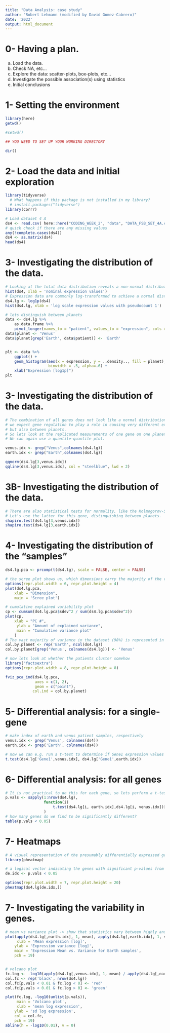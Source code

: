 ```yaml
---
title: "Data Analysis: case study"
author: "Robert Lehmann (modified by David Gomez-Cabrero)"
date: '2022'
output: html_document
---
```


# 0- Having a plan.

a.  Load the data.
b.  Check NA, etc...
c.  Explore the data: scatter-plots, box-plots, etc...
d.  Investigate the possible association(s) using statistics
e.  Initial conclusions

# 1- Setting the environment

```r
library(here)
getwd()

#setwd()

## YOU NEED TO SET UP YOUR WORKING DIRECTORY

dir()
```

# 2- Load the data and initial exploration

```r
library(tidyverse)
  # What happens if this package is not installed in my library?
  # install.packages("tidyverse")
library(corrr)

# Load dataset 4 A
ds4 <- read.csv( here::here("CODING_WEEK_2", "data", "DATA_FSB_SET_4A.csv")  , row.names = 1)
# quick check if there are any missing values
any(!complete.cases(ds4))
ds4 <- as.matrix(ds4)
head(ds4)
```

# 3- Investigating the distribution of the data.

```r
# Looking at the total data distribution reveals a non-normal distribution.
hist(ds4, xlab = 'nominal expression values')
# Expression data are commonly log-transformed to achieve a normal distribtution, lets try that
ds4.lg <- log1p(ds4)
hist(ds4.lg, xlab = 'log scale expression values with pseudocount 1')

# lets distinguish between planets
data <- ds4.lg %>% 
    as.data.frame %>%
    pivot_longer(names_to = "patient", values_to = "expression", cols = 1:ncol(ds4))
data$planet <- 'Venus'
data$planet[grep('Earth', data$patient)] <- 'Earth'


plt <- data %>% 
    ggplot() + 
    geom_histogram(aes(x = expression, y = ..density.., fill = planet), 
                   binwidth = .5, alpha=.6) +
    xlab("Expression [log1p]") 
plt
```

# 3- Investigating the distribution of the data.

```r
# The combination of all genes does not look like a normal distribution, not too surprising since 
# we expect gene regulation to play a role in causing very different expression patterns between some genes, 
# but also between planets.
# So lets look at the replicated measurements of one gene on one planet. 
# We can again use a quantile-quantile plot.

venus.idx <- grep("Venus",colnames(ds4.lg))
earth.idx <- grep("Earth",colnames(ds4.lg))

qqnorm(ds4.lg[3,venus.idx])
qqline(ds4.lg[3,venus.idx], col = "steelblue", lwd = 2)
```

# 3B- Investigating the distribution of the data.

```r
# There are also statistical tests for normality, like the Kolmogorov-Smirnov test or the Shapiro-Wilks test.
# Let's use the latter for this gene, distinguishing between planets. 
shapiro.test(ds4.lg[3,venus.idx])
shapiro.test(ds4.lg[3,earth.idx])
```

# 4- Investigating the distribution of the "samples"

```r
ds4.lg.pca <- prcomp(t(ds4.lg), scale = FALSE, center = FALSE)

# the scree plot shows us, which dimensions carry the majority of the variation.
options(repr.plot.width = 6, repr.plot.height = 4)
plot(ds4.lg.pca,
	xlab = "Dimension",
	main = 'Scree plot')

# cumulative explained variability plot
cp <- cumsum(ds4.lg.pca$sdev^2 / sum(ds4.lg.pca$sdev^2))
plot(cp, 
    xlab = "PC #", 
     ylab = "Amount of explained variance", 
     main = "Cumulative variance plot"
    )
# The vast majority of variance in the dataset (98%) is represented in the first principal component!
col.by.planet <- rep('Earth', ncol(ds4.lg)) 
col.by.planet[grep('Venus', colnames(ds4.lg))] <- 'Venus'

# now lets look at whether the patients cluster somehow
library("factoextra")
options(repr.plot.width = 8, repr.plot.height = 8)

fviz_pca_ind(ds4.lg.pca,
             axes = c(1, 2),
             geom = c("point"),
            col.ind = col.by.planet)
```

# 5- Differential analysis: for a single-gene

```r
# make index of earth and venus patient samples, respectively
venus.idx <- grep('Venus', colnames(ds4))
earth.idx <- grep('Earth', colnames(ds4))

# now we can e.g. run a t-test to determine if Gene1 expression values are significantly different 
t.test(ds4.lg['Gene1',venus.idx], ds4.lg['Gene1',earth.idx])
```

# 6- Differential analysis: for all genes

```r
# It is not practical to do this for each gene, so lets perform a t-test for every gene, but without using a loop
p.vals <- sapply(1:nrow(ds4.lg), 
                 function(i) 
                     t.test(ds4.lg[i, earth.idx],ds4.lg[i, venus.idx])[c("p.value")]
                 )
# how many genes do we find to be significantly different?
table(p.vals < 0.05)
```

# 7- Heatmaps

```r
# A visual representation of the presumably differentially expressed genes is very helpful. Let's make a heatmap.
library(pheatmap)

# a logical vector indicating the genes with significant p-values from the t-test
de.idx <- p.vals < 0.05

options(repr.plot.width = 7, repr.plot.height = 20)
pheatmap(ds4.lg[de.idx,])
```

# 7- Investigating the variability in genes.

```r
# mean vs variance plot -> show that statistics vary between highly and lowly expressed genes 
plot(apply(ds4.lg[,earth.idx], 1, mean), apply(ds4.lg[,earth.idx], 1, var), 
     xlab = 'Mean expression [log]',
    ylab = 'Expression variance [log]', 
    main = 'Expression Mean vs. Variance for Earth samples',
    pch = 19)


# volcano plot
fc.log <- -log10(apply(ds4.lg[,venus.idx], 1, mean) / apply(ds4.lg[,earth.idx], 1, mean))
col.fc <- rep('black', nrow(ds4.lg))
col.fc[p.vals < 0.01 & fc.log < 0] <- 'red'
col.fc[p.vals < 0.01 & fc.log > 0] <- 'green'

plot(fc.log, -log10(unlist(p.vals)), 
     main = 'Volcano plot',
     xlab = 'mean log expression',
    ylab = 'sd log expression',
    col = col.fc,
    pch = 19)
abline(h = -log10(0.01), v = 0)


```
